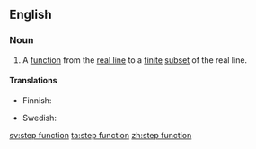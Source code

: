 ==English==
{{wikipedia}}

===Noun===
{{en-noun}}

# {{label|en|mathematics}} A [[function]] from the [[real line]] to a [[finite]] [[subset]] of the real line.

====Translations====
{{trans-top|mathematical function}}
* Finnish: {{t|fi|askelfunktio}}
{{trans-mid}}
* Swedish: {{t+|sv|stegfunktion|c}}
{{trans-bottom}}

[[sv:step function]]
[[ta:step function]]
[[zh:step function]]